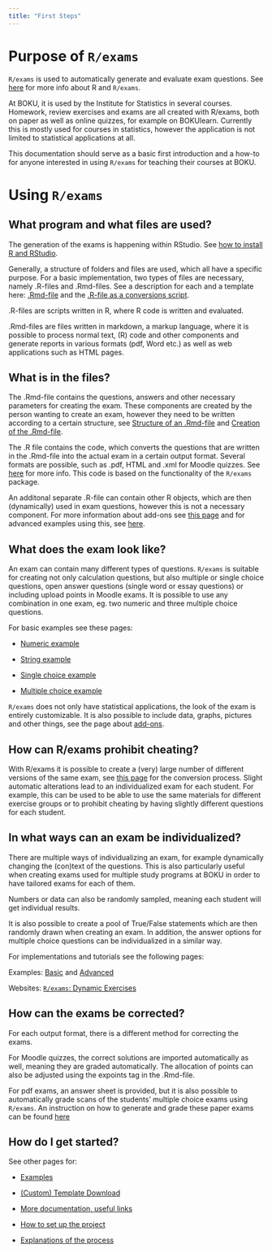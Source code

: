 ```yaml
---
title: "First Steps"
---
```


# Purpose of `R/exams`

`R/exams` is used to automatically generate and evaluate exam questions. See [here](r-exams.qmd) for more info about R and `R/exams`. 

At BOKU, it is used by the Institute for Statistics in several courses. Homework, review exercises and exams are all created with R/exams, both on paper as well as online quizzes, for example on BOKUlearn. Currently this is mostly used for courses in statistics, however the application is not limited to statistical applications at all.

This documentation should serve as a basic first introduction and a how-to for anyone interested in using `R/exams` for teaching their courses at BOKU.

# Using `R/exams`

## What program and what files are used?

The generation of the exams is happening within RStudio. See [how to install R and RStudio](https://statistik.boku.ac.at/stat-lehre/doku.php?id=statistik_mit_r:rstudio:rstudio_installation:start).

Generally, a structure of folders and files are used, which all have a specific purpose. For a basic implementation, two types of files are necessary, namely .R-files and .Rmd-files. See a description for each and a template here: [.Rmd-file](structure-Rmd.qmd) and the [.R-file as a conversions script](conversion.qmd). 

.R-files are scripts written in R, where R code is written and evaluated.

.Rmd-files are files written in markdown, a markup language, where it is possible to process normal text, (R) code and other components and generate reports in various formats (pdf, Word etc.) as well as web applications such as HTML pages.

## What is in the files?

The .Rmd-file contains the questions, answers and other necessary parameters for creating the exam. These components are created by the person wanting to create an exam, however they need to be written according to a certain structure, see [Structure of an .Rmd-file](structure-Rmd.qmd) and [Creation of the .Rmd-file](creation-Rmd.qmd).

The .R file contains the code, which converts the questions that are written in the .Rmd-file into the actual exam in a certain output format. Several formats are possible, such as .pdf, HTML and .xml for Moodle quizzes. See [here](structure-R.qmd) for more info. This code is based on the functionality of the `R/exams` package.

An additonal separate .R-file can contain other R objects, which are then (dynamically) used in exam questions, however this is not a necessary component. For more information about add-ons see [this page](add-ons.qmd) and for advanced examples using this, see [here](advanced2.qmd).  

## What does the exam look like?

An exam can contain many different types of questions. `R/exams` is suitable for creating not only calculation questions, but also multiple or single choice questions, open answer questions (single word or essay questions) or including upload points in Moodle exams. It is possible to use any combination in one exam, eg. two numeric and three multiple choice questions.

For basic examples see these pages: 

- [Numeric example](example1.qmd)

- [String example](example2.qmd)

- [Single choice example](example3.qmd)

- [Multiple choice example](example4.qmd)

`R/exams` does not only have statistical applications, the look of the exam is entirely customizable. It is also possible to include data, graphs, pictures and other things, see the page about [add-ons](add-ons.qmd). 

## How can R/exams prohibit cheating?

With R/exams it is possible to create a (very) large number of different versions of the same exam, see [this page](conversion.qmd) for the conversion process. Slight automatic alterations lead to an individualized exam for each student. For example, this can be used to be able to use the same materials for different exercise groups or to prohibit cheating by having slightly different questions for each student.

## In what ways can an exam be individualized?

There are multiple ways of individualizing an exam, for example dynamically changing the (con)text of the questions. This is also particularly useful when creating exams used for multiple study programs at BOKU in order to have tailored exams for each of them.

Numbers or data can also be randomly sampled, meaning each student will get individual results.

It is also possible to create a pool of True/False statements which are then randomly drawn when creating an exam. In addition, the answer options for multiple choice questions can be individualized in a similar way. 

For implementations and tutorials see the following pages: 

Examples: [Basic](example1.qmd) and [Advanced](advanced1.qmd)

Websites: [`R/exams`: Dynamic Exercises](https://www.r-exams.org/intro/dynamic/)

## How can the exams be corrected?

For each output format, there is a different method for correcting the exams.

For Moodle quizzes, the correct solutions are imported automatically as well, meaning they are graded automatically. The allocation of points can also be adjusted using the expoints tag in the .Rmd-file. 

For pdf exams, an answer sheet is provided, but it is also possible to automatically grade scans of the students' multiple choice exams using `R/exams`. An instruction on how to generate and grade these paper exams can be found [here](https://www.r-exams.org/tutorials/exams2nops/)

## How do I get started? 

See other pages for: 

- [Examples](example1.qmd)

- [(Custom) Template Download](templates.qmd)

- [More documentation, useful links](ref.qmd)

- [How to set up the project](setup.qmd)

- [Explanations of the process](structure-Rmd.qmd)





